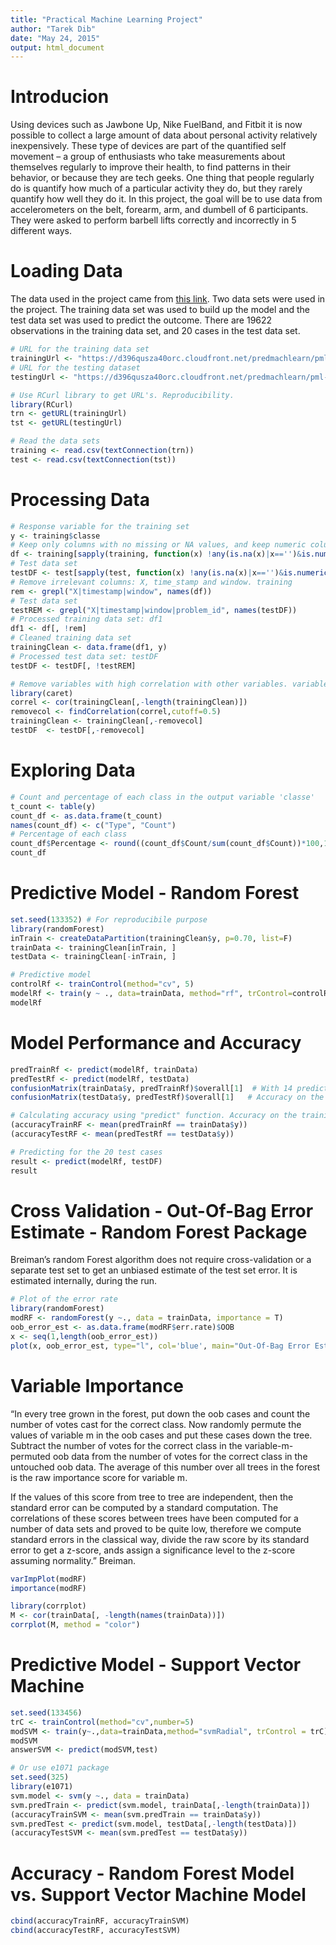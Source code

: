 ```yaml
---
title: "Practical Machine Learning Project"
author: "Tarek Dib"
date: "May 24, 2015"
output: html_document
---
```


# Introducion
Using devices such as Jawbone Up, Nike FuelBand, and Fitbit it is now possible to collect a large amount of data about personal activity relatively inexpensively. These type of devices are part of the quantified self movement – a group of enthusiasts who take measurements about themselves regularly to improve their health, to find patterns in their behavior, or because they are tech geeks. One thing that people regularly do is quantify how much of a particular activity they do, but they rarely quantify how well they do it. In this project, the goal will be to use data from accelerometers on the belt, forearm, arm, and dumbell of 6 participants. They were asked to perform barbell lifts correctly and incorrectly in 5 different ways. 

# Loading Data
The data used in the project came from [this link](http://groupware.les.inf.puc-rio.br/har). Two data sets were used in the project. The training data set was used to build up the model and the test data set was used to predict the outcome. There are 19622 observations in the training data set, and 20 cases in the test data set.
```r
# URL for the training data set
trainingUrl <- "https://d396qusza40orc.cloudfront.net/predmachlearn/pml-training.csv"
# URL for the testing dataset
testingUrl <- "https://d396qusza40orc.cloudfront.net/predmachlearn/pml-testing.csv"

# Use RCurl library to get URL's. Reproducibility.
library(RCurl)
trn <- getURL(trainingUrl)
tst <- getURL(testingUrl)

# Read the data sets
training <- read.csv(textConnection(trn))
test <- read.csv(textConnection(tst))
```

# Processing Data
```r
# Response variable for the training set
y <- training$classe
# Keep only columns with no missing or NA values, and keep numeric columns only. training
df <- training[sapply(training, function(x) !any(is.na(x)|x=='')&is.numeric(x))]
# Test data set
testDF <- test[sapply(test, function(x) !any(is.na(x)|x=='')&is.numeric(x))]
# Remove irrelevant columns: X, time_stamp and window. training
rem <- grepl("X|timestamp|window", names(df))
# Test data set
testREM <- grepl("X|timestamp|window|problem_id", names(testDF))
# Processed training data set: df1
df1 <- df[, !rem]
# Cleaned training data set
trainingClean <- data.frame(df1, y)
# Processed test data set: testDF
testDF <- testDF[, !testREM]

# Remove variables with high correlation with other variables. variables with correlation 0.5 or greater are removed
library(caret)
correl <- cor(trainingClean[,-length(trainingClean)])
removecol <- findCorrelation(correl,cutoff=0.5)
trainingClean <- trainingClean[,-removecol]
testDF  <- testDF[,-removecol]
```

# Exploring Data
```r
# Count and percentage of each class in the output variable 'classe'
t_count <- table(y)
count_df <- as.data.frame(t_count)
names(count_df) <- c("Type", "Count")
# Percentage of each class
count_df$Percentage <- round((count_df$Count/sum(count_df$Count))*100,1)
count_df
```

# Predictive Model - Random Forest
```r
set.seed(133352) # For reproducibile purpose
library(randomForest)
inTrain <- createDataPartition(trainingClean$y, p=0.70, list=F)
trainData <- trainingClean[inTrain, ]
testData <- trainingClean[-inTrain, ]

# Predictive model
controlRf <- trainControl(method="cv", 5)
modelRf <- train(y ~ ., data=trainData, method="rf", trControl=controlRf, ntree=250)
modelRf
```

# Model Performance and Accuracy 
```r
predTrainRf <- predict(modelRf, trainData)
predTestRf <- predict(modelRf, testData)
confusionMatrix(trainData$y, predTrainRf)$overall[1]  # With 14 predictors, accuracy of model on the training data is 100%
confusionMatrix(testData$y, predTestRf)$overall[1]   # Accuracy on the the test data is about 97.3%

# Calculating accuracy using "predict" function. Accuracy on the training and test data respectively
(accuracyTrainRF <- mean(predTrainRf == trainData$y))
(accuracyTestRF <- mean(predTestRf == testData$y))

# Predicting for the 20 test cases
result <- predict(modelRf, testDF)
result
```

# Cross Validation - Out-Of-Bag Error Estimate - Random Forest Package
Breiman's random Forest algorithm does not require cross-validation or a separate test set to get an unbiased estimate of the test set error. It is estimated internally, during the run.
```r
# Plot of the error rate
library(randomForest)
modRF <- randomForest(y ~., data = trainData, importance = T)
oob_error_est <- as.data.frame(modRF$err.rate)$OOB
x <- seq(1,length(oob_error_est))
plot(x, oob_error_est, type="l", col='blue', main="Out-Of-Bag Error Estimate", xlab="Number of Trees", ylab="Error Rate")
```

# Variable Importance
"In every tree grown in the forest, put down the oob cases and count the number of votes cast for the correct class. Now randomly permute the values of variable m in the oob cases and put these cases down the tree. Subtract the number of votes for the correct class in the variable-m-permuted oob data from the number of votes for the correct class in the untouched oob data. The average of this number over all trees in the forest is the raw importance score for variable m.

If the values of this score from tree to tree are independent, then the standard error can be computed by a standard computation. The correlations of these scores between trees have been computed for a number of data sets and proved to be quite low, therefore we compute standard errors in the classical way, divide the raw score by its standard error to get a z-score, ands assign a significance level to the z-score assuming normality." Breiman.
```r
varImpPlot(modRF)
importance(modRF)
```

```r
library(corrplot)
M <- cor(trainData[, -length(names(trainData))])
corrplot(M, method = "color")
```

# Predictive Model - Support Vector Machine
```r
set.seed(133456)
trC <- trainControl(method="cv",number=5)
modSVM <- train(y~.,data=trainData,method="svmRadial", trControl = trC)
modSVM
answerSVM <- predict(modSVM,test)

# Or use e1071 package
set.seed(325)
library(e1071)
svm.model <- svm(y ~., data = trainData)
svm.predTrain <- predict(svm.model, trainData[,-length(trainData)])
(accuracyTrainSVM <- mean(svm.predTrain == trainData$y))
svm.predTest <- predict(svm.model, testData[,-length(testData)])
(accuracyTestSVM <- mean(svm.predTest == testData$y))
```

# Accuracy - Random Forest Model vs. Support Vector Machine Model 
```r
cbind(accuracyTrainRF, accuracyTrainSVM)
cbind(accuracyTestRF, accuracyTestSVM)
```